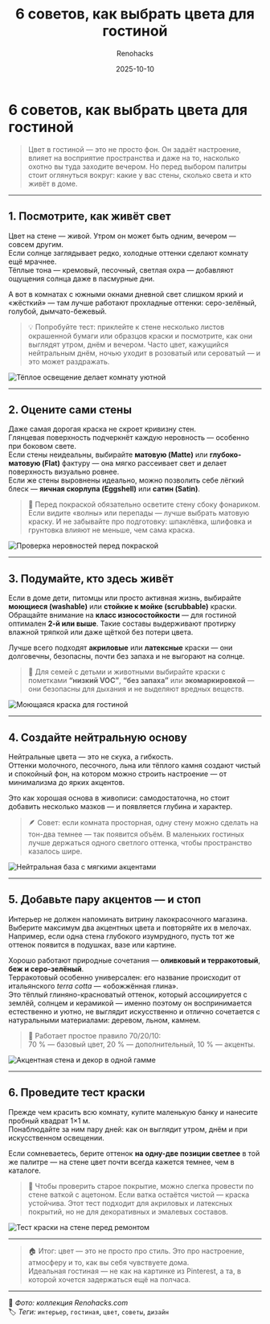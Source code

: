﻿---
title: "6 советов, как выбрать цвета для гостиной"
description: "Как подобрать гармоничные цвета для гостиной: от освещения и состояния стен до акцентных оттенков и выбора краски. Реальные советы дизайнеров для уютного и практичного интерьера."
date: 2025-10-10
tags: ["интерьер", "гостиная", "цвет", "советы", "дизайн"]
cover: "/images/living-room-colors/cover.png"
author: "Renohacks"
translationOf: "living-room-color-tips"
draft: false
keywords:
  - "цвета для гостиной"
  - "подбор цвета стен"
  - "освещение в интерьере"
  - "советы дизайнеров"
  - "состояние стен перед покраской"
  - "краска для гостиной"
  - "нейтральные оттенки"
  - "акцентная стена"
  - "моющиеся краски"
  - "психология цвета"
---

# 6 советов, как выбрать цвета для гостиной

> Цвет в гостиной — это не просто фон. Он задаёт настроение, влияет на восприятие пространства и даже на то, насколько охотно вы туда заходите вечером. Но перед выбором палитры стоит оглянуться вокруг: какие у вас стены, сколько света и кто живёт в доме.

---

## 1. Посмотрите, как живёт свет

Цвет на стене — живой. Утром он может быть одним, вечером — совсем другим.  
Если солнце заглядывает редко, холодные оттенки сделают комнату ещё мрачнее.  
Тёплые тона — кремовый, песочный, светлая охра — добавляют ощущения солнца даже в пасмурные дни.

А вот в комнатах с южными окнами дневной свет слишком яркий и «жёсткий» — там лучше работают прохладные оттенки: серо-зелёный, голубой, дымчато-бежевый.

> 💡 Попробуйте тест: приклейте к стене несколько листов окрашенной бумаги или образцов краски и посмотрите, как они выглядят утром, днём и вечером. Часто цвет, кажущийся нейтральным днём, ночью уходит в розоватый или сероватый — и это может раздражать.

![Тёплое освещение делает комнату уютной](/images/living-room-colors/light-test.png)

---

## 2. Оцените сами стены

Даже самая дорогая краска не скроет кривизну стен.  
Глянцевая поверхность подчеркнёт каждую неровность — особенно при боковом свете.  
Если стены неидеальны, выбирайте **матовую (Matte)** или **глубоко-матовую (Flat)** фактуру — она мягко рассеивает свет и делает поверхность визуально ровнее.  
Если же стены выровнены идеально, можно позволить себе лёгкий блеск — **яичная скорлупа (Eggshell)** или **сатин (Satin)**.

> 🚧 Перед покраской обязательно осветите стену сбоку фонариком. Если видите «волны» или перепады — лучше выбрать матовую краску. И не забывайте про подготовку: шпаклёвка, шлифовка и грунтовка влияют не меньше, чем сама краска.

![Проверка неровностей перед покраской](/images/living-room-colors/wall-check.png)

---

## 3. Подумайте, кто здесь живёт

Если в доме дети, питомцы или просто активная жизнь, выбирайте **моющиеся (washable)** или **стойкие к мойке (scrubbable)** краски.  
Обращайте внимание на **класс износостойкости** — для гостиной оптимален **2-й или выше**. Такие составы выдерживают протирку влажной тряпкой или даже щёткой без потери цвета.

Лучше всего подходят **акриловые** или **латексные** краски — они долговечны, безопасны, почти без запаха и не выгорают на солнце.

> 🌿 Для семей с детьми и животными выбирайте краски с пометками **“низкий VOC”**, **“без запаха”** или **экомаркировкой** — они безопасны для дыхания и не выделяют вредных веществ.

![Моющаяся краска для гостиной](/images/living-room-colors/washable-paint.png)

---

## 4. Создайте нейтральную основу

Нейтральные цвета — это не скука, а гибкость.  
Оттенки молочного, песочного, льна или тёплого камня создают чистый и спокойный фон, на котором можно строить настроение — от минимализма до ярких акцентов.

Это как хорошая основа в живописи: самодостаточна, но стоит добавить несколько мазков — и появляется глубина и характер.

> 🪶 Совет: если комната просторная, одну стену можно сделать на тон-два темнее — так появится объём. В маленьких гостиных лучше держаться одного светлого оттенка, чтобы пространство казалось шире.

![Нейтральная база с мягкими акцентами](/images/living-room-colors/neutral-base.png)

---

## 5. Добавьте пару акцентов — и стоп

Интерьер не должен напоминать витрину лакокрасочного магазина.  
Выберите максимум два акцентных цвета и повторяйте их в мелочах.  
Например, если одна стена глубокого изумрудного, пусть тот же оттенок появится в подушках, вазе или картине.

Хорошо работают природные сочетания — **оливковый и терракотовый**, **беж и серо-зелёный**.  
Терракотовый особенно универсален: его название происходит от итальянского *terra cotta* — «обожжённая глина».  
Это тёплый глиняно-красноватый оттенок, который ассоциируется с землёй, солнцем и керамикой — именно поэтому он воспринимается естественно и уютно, не выглядит искусственно и отлично сочетается с натуральными материалами: деревом, льном, камнем.

> 🎨 Работает простое правило 70/20/10:  
> 70 % — базовый цвет, 20 % — дополнительный, 10 % — акценты.

![Акцентная стена и декор в одной гамме](/images/living-room-colors/accent-wall.png)

---

## 6. Проведите тест краски

Прежде чем красить всю комнату, купите маленькую банку и нанесите пробный квадрат 1×1 м.  
Понаблюдайте за ним пару дней: как он выглядит утром, днём и при искусственном освещении.

Если сомневаетесь, берите оттенок **на одну-две позиции светлее** в той же палитре — на стене цвет почти всегда кажется темнее, чем в каталоге.

> 🧪 Чтобы проверить старое покрытие, можно слегка провести по стене ваткой с ацетоном. Если ватка остаётся чистой — краска устойчива. Этот тест подходит для акриловых и латексных покрытий, но не для декоративных и эмалевых составов.

![Тест краски на стене перед ремонтом](/images/living-room-colors/paint-test.png)

---

> 🏠 Итог: цвет — это не просто про стиль. Это про настроение, атмосферу и то, как вы себя чувствуете дома.  
> Идеальная гостиная — не как на картинке из Pinterest, а та, в которой хочется задержаться ещё на полчаса.

---

📸 *Фото: коллекция Renohacks.com*  
🏷️ *Теги:* `интерьер`, `гостиная`, `цвет`, `советы`, `дизайн`
